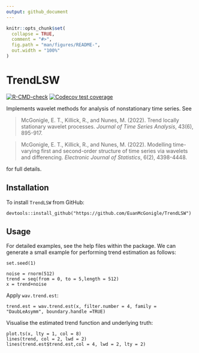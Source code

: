 ```yaml
---
output: github_document
---
```


<!-- README.md is generated from README.Rmd. Please edit that file -->

```r
knitr::opts_chunk$set(
  collapse = TRUE,
  comment = "#>",
  fig.path = "man/figures/README-",
  out.width = "100%"
)
```

# TrendLSW

<!-- badges: start -->
[![R-CMD-check](https://github.com/EuanMcGonigle/TrendLSW/actions/workflows/R-CMD-check.yaml/badge.svg)](https://github.com/EuanMcGonigle/TrendLSW/actions/workflows/R-CMD-check.yaml)
[![Codecov test coverage](https://codecov.io/gh/EuanMcGonigle/TrendLSW/branch/main/graph/badge.svg)](https://app.codecov.io/gh/EuanMcGonigle/TrendLSW?branch=main)
<!-- badges: end -->

Implements wavelet methods for analysis of nonstationary time series. See 

> McGonigle, E. T., Killick, R., and Nunes, M. (2022). Trend locally stationary wavelet processes. *Journal of Time Series Analysis*, 43(6), 895-917. 

> 
> McGonigle, E. T., Killick, R., and Nunes, M. (2022). Modelling time-varying first and second-order structure of time series via wavelets and differencing. *Electronic Journal of Statistics*, 6(2), 4398-4448.

for full details.

## Installation

To install `TrendLSW` from GitHub:

```
devtools::install_github("https://github.com/EuanMcGonigle/TrendLSW")
```

## Usage

For detailed examples, see the help files within the package. We can generate a small example for performing trend estimation as follows:

```
set.seed(1)

noise = rnorm(512)
trend = seq(from = 0, to = 5,length = 512)
x = trend+noise

````

Apply `wav.trend.est`:
```
trend.est = wav.trend.est(x, filter.number = 4, family = "DaubLeAsymm", boundary.handle =TRUE)
```

Visualise the estimated trend function and underlying truth:
```
plot.ts(x, lty = 1, col = 8)
lines(trend, col = 2, lwd = 2)
lines(trend.est$trend.est,col = 4, lwd = 2, lty = 2)
```
